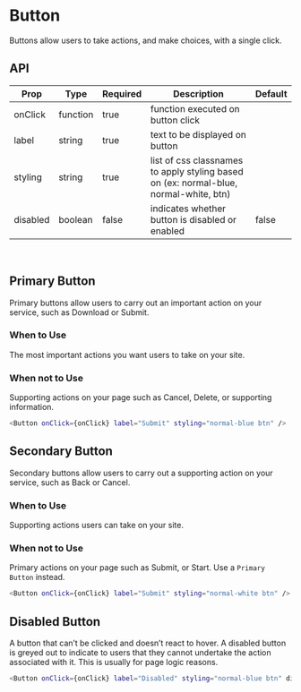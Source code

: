 
<Meta title="Button" component={Button} />

# Button

Buttons allow users to take actions, and make choices, with a single click.

## API

| Prop     | Type     | Required | Description                                                                           | Default |
| -------- | -------- | -------- | ------------------------------------------------------------------------------------- | ------- |
| onClick  | function | true     | function executed on button click                                                     |         |
| label    | string   | true     | text to be displayed on button                                                        |         |
| styling  | string   | true     | list of css classnames to apply styling based on (ex: normal-blue, normal-white, btn) |         |
| disabled | boolean  | false    | indicates whether button is disabled or enabled                                       | false   |

<br />

## Primary Button

Primary buttons allow users to carry out an important action on your service, such as Download or Submit.

### When to Use

The most important actions you want users to take on your site.

### When not to Use

Supporting actions on your page such as Cancel, Delete, or supporting information.

<Story name="Primary" id="button--primary"></Story>

```bash
<Button onClick={onClick} label="Submit" styling="normal-blue btn" />
```

## Secondary Button

Secondary buttons allow users to carry out a supporting action on your service, such as Back or Cancel.

### When to Use

Supporting actions users can take on your site.

### When not to Use

Primary actions on your page such as Submit, or Start. Use a `Primary Button` instead.

<Story name="Secondary" id="button--secondary"></Story>

```bash
<Button onClick={onClick} label="Submit" styling="normal-white btn" />
```

## Disabled Button

A button that can’t be clicked and doesn’t react to hover. A disabled button is
greyed out to indicate to users that they cannot undertake the action associated
with it. This is usually for page logic reasons.

<Story name="Disabled" id="button--disabled"></Story>

```bash
<Button onClick={onClick} label="Disabled" styling="normal-blue btn" disabled />
```
